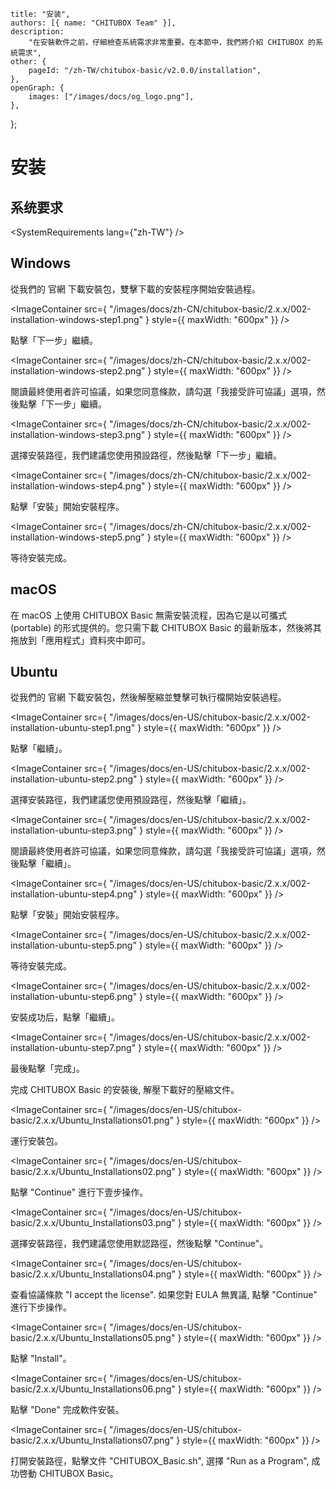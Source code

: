 
	title: "安装",
	authors: [{ name: "CHITUBOX Team" }],
	description:
		"在安裝軟件之前，仔細檢查系統需求非常重要。在本節中，我們將介紹 CHITUBOX 的系統需求",
	other: {
		pageId: "/zh-TW/chitubox-basic/v2.0.0/installation",
	},
	openGraph: {
		images: ["/images/docs/og_logo.png"],
	},
};

# 安装

## 系统要求

<SystemRequirements lang={"zh-TW"} />

## Windows

從我們的 <Link href="https://www.chitubox.com/zh-Hans/download/chitubox-free">官網</Link> 下載安裝包，雙擊下載的安裝程序開始安裝過程。

<ImageContainer
	src={
		"/images/docs/zh-CN/chitubox-basic/2.x.x/002-installation-windows-step1.png"
	}
	style={{ maxWidth: "600px" }}
/>

點擊「下一步」繼續。

<ImageContainer
	src={
		"/images/docs/zh-CN/chitubox-basic/2.x.x/002-installation-windows-step2.png"
	}
	style={{ maxWidth: "600px" }}
/>

閱讀最終使用者許可協議，如果您同意條款，請勾選「我接受許可協議」選項，然後點擊「下一步」繼續。

<ImageContainer
	src={
		"/images/docs/zh-CN/chitubox-basic/2.x.x/002-installation-windows-step3.png"
	}
	style={{ maxWidth: "600px" }}
/>

選擇安裝路徑，我們建議您使用預設路徑，然後點擊「下一步」繼續。

<ImageContainer
	src={
		"/images/docs/zh-CN/chitubox-basic/2.x.x/002-installation-windows-step4.png"
	}
	style={{ maxWidth: "600px" }}
/>

點擊「安裝」開始安裝程序。

<ImageContainer
	src={
		"/images/docs/zh-CN/chitubox-basic/2.x.x/002-installation-windows-step5.png"
	}
	style={{ maxWidth: "600px" }}
/>

等待安裝完成。

## macOS

在 macOS 上使用 CHITUBOX Basic 無需安裝流程，因為它是以可攜式 (portable) 的形式提供的。您只需下載 CHITUBOX Basic 的最新版本，然後將其拖放到「應用程式」資料夾中即可。

## Ubuntu

從我們的 <Link href="https://www.chitubox.com/zh-Hans/download/chitubox-free">官網</Link> 下載安裝包，然後解壓縮並雙擊可執行檔開始安裝過程。

<ImageContainer
	src={
		"/images/docs/en-US/chitubox-basic/2.x.x/002-installation-ubuntu-step1.png"
	}
	style={{ maxWidth: "600px" }}
/>

點擊「繼續」。

<ImageContainer
	src={
		"/images/docs/en-US/chitubox-basic/2.x.x/002-installation-ubuntu-step2.png"
	}
	style={{ maxWidth: "600px" }}
/>

選擇安裝路徑，我們建議您使用預設路徑，然後點擊「繼續」。

<ImageContainer
	src={
		"/images/docs/en-US/chitubox-basic/2.x.x/002-installation-ubuntu-step3.png"
	}
	style={{ maxWidth: "600px" }}
/>

閱讀最終使用者許可協議，如果您同意條款，請勾選「我接受許可協議」選項，然後點擊「繼續」。

<ImageContainer
	src={
		"/images/docs/en-US/chitubox-basic/2.x.x/002-installation-ubuntu-step4.png"
	}
	style={{ maxWidth: "600px" }}
/>

點擊「安裝」開始安裝程序。

<ImageContainer
	src={
		"/images/docs/en-US/chitubox-basic/2.x.x/002-installation-ubuntu-step5.png"
	}
	style={{ maxWidth: "600px" }}
/>

等待安裝完成。

<ImageContainer
	src={
		"/images/docs/en-US/chitubox-basic/2.x.x/002-installation-ubuntu-step6.png"
	}
	style={{ maxWidth: "600px" }}
/>

安裝成功后，點擊「繼續」。

<ImageContainer
	src={
		"/images/docs/en-US/chitubox-basic/2.x.x/002-installation-ubuntu-step7.png"
	}
	style={{ maxWidth: "600px" }}
/>

最後點擊「完成」。

完成 CHITUBOX Basic 的安裝後, 解壓下載好的壓縮文件。

<ImageContainer
	src={
		"/images/docs/en-US/chitubox-basic/2.x.x/Ubuntu_Installations01.png"
	}
	style={{ maxWidth: "600px" }}
/>

運行安裝包。

<ImageContainer
	src={
		"/images/docs/en-US/chitubox-basic/2.x.x/Ubuntu_Installations02.png"
	}
	style={{ maxWidth: "600px" }}
/>

點擊 "Continue" 進行下壹步操作。

<ImageContainer
	src={
		"/images/docs/en-US/chitubox-basic/2.x.x/Ubuntu_Installations03.png"
	}
	style={{ maxWidth: "600px" }}
/>

選擇安裝路徑，我們建議您使用默認路徑，然後點擊 "Continue"。

<ImageContainer
	src={
		"/images/docs/en-US/chitubox-basic/2.x.x/Ubuntu_Installations04.png"
	}
	style={{ maxWidth: "600px" }}
/>

查看協議條款 "I accept the license". 如果您對 EULA 無異議, 點擊 "Continue" 進行下步操作。

<ImageContainer
	src={
		"/images/docs/en-US/chitubox-basic/2.x.x/Ubuntu_Installations05.png"
	}
	style={{ maxWidth: "600px" }}
/>

點擊 "Install"。

<ImageContainer
	src={
		"/images/docs/en-US/chitubox-basic/2.x.x/Ubuntu_Installations06.png"
	}
	style={{ maxWidth: "600px" }}
/>

點擊 "Done" 完成軟件安裝。

<ImageContainer
	src={
		"/images/docs/en-US/chitubox-basic/2.x.x/Ubuntu_Installations07.png"
	}
	style={{ maxWidth: "600px" }}
/>

打開安裝路徑，點擊文件 "CHITUBOX_Basic.sh", 選擇 "Run as a Program", 成功啓動 CHITUBOX Basic。
